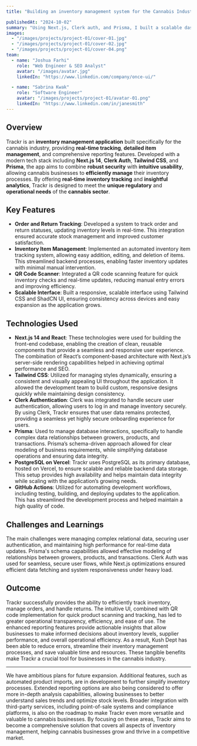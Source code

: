 ```yaml
---
title: "Building an inventory management system for the Cannabis Industry."

publishedAt: "2024-10-02"
summary: "Using Next.js, Clerk auth, and Prisma, I built a scalable dashboard for inventory management relating to the Cannabis market in California."
images:
  - "/images/projects/project-01/cover-01.jpg"
  - "/images/projects/project-01/cover-02.jpg"
  - "/images/projects/project-01/cover-04.png"
team:
  - name: "Joshua Farhi"
    role: "Web Engineer & SEO Analyst"
    avatar: "/images/avatar.jpg"
    linkedIn: "https://www.linkedin.com/company/once-ui/"

  - name: "Sabrina Kwak"
    role: "Software Engineer"
    avatar: "/images/projects/project-01/avatar-01.png"
    linkedIn: "https://www.linkedin.com/in/janesmith"
---
```


## Overview

Trackr is an **inventory management application** built specifically for the cannabis industry, providing **real-time tracking**, **detailed item management**, and comprehensive reporting features. Developed with a modern tech stack including **Next.js 14**, **Clerk Auth**, **Tailwind CSS**, and **Prisma**, the app aims to combine **robust security** with **intuitive usability**, allowing cannabis businesses to **efficiently manage** their inventory processes. By offering **real-time inventory tracking** and **insightful analytics**, Trackr is designed to meet the **unique regulatory** and **operational needs** of the **cannabis sector**.


## Key Features

- **Order and Return Tracking**: Developed a system to track order and return statuses, updating inventory levels in real-time. This integration ensured accurate stock management and improved customer satisfaction.
- **Inventory Item Management**: Implemented an automated inventory item tracking system, allowing easy addition, editing, and deletion of items. This streamlined backend processes, enabling faster inventory updates with minimal manual intervention.
- **QR Code Scanner**: Integrated a QR code scanning feature for quick inventory checks and real-time updates, reducing manual entry errors and improving efficiency.
- **Scalable Interface**: Built a responsive, scalable interface using Tailwind CSS and ShadCN UI, ensuring consistency across devices and easy expansion as the application grows.

## Technologies Used

- **Next.js 14 and React**: These technologies were used for building the front-end codebase, enabling the creation of clean, reusable components that provide a seamless and responsive user experience. The combination of React’s component-based architecture with Next.js’s server-side rendering capabilities helped in achieving optimal performance and SEO.
- **Tailwind CSS**: Utilized for managing styles dynamically, ensuring a consistent and visually appealing UI throughout the application. It allowed the development team to build custom, responsive designs quickly while maintaining design consistency.
- **Clerk Authentication**: Clerk was integrated to handle secure user authentication, allowing users to log in and manage inventory securely. By using Clerk, Trackr ensures that user data remains protected, providing a seamless yet highly secure onboarding experience for users.
- **Prisma**: Used to manage database interactions, specifically to handle complex data relationships between growers, products, and transactions. Prisma’s schema-driven approach allowed for clear modeling of business requirements, while simplifying database operations and ensuring data integrity.
- **PostgreSQL on Vercel**: Trackr uses PostgreSQL as its primary database, hosted on Vercel, to ensure scalable and reliable backend data storage. This setup provides high availability and helps maintain data integrity while scaling with the application’s growing needs.
- **GitHub Actions**: Utilized for automating development workflows, including testing, building, and deploying updates to the application. This has streamlined the development process and helped maintain a high quality of code.

## Challenges and Learnings

The main challenges were managing complex relational data, securing user authentication, and maintaining high performance for real-time data updates. Prisma's schema capabilities allowed effective modeling of relationships between growers, products, and transactions. Clerk Auth was used for seamless, secure user flows, while Next.js optimizations ensured efficient data fetching and system responsiveness under heavy load.

## Outcome

Trackr successfully provides the ability to efficiently track inventory, manage orders, and handle returns. The intuitive UI, combined with QR code implementation for quick product scanning and tracking, has led to greater operational transparency, efficiency, and ease of use. The enhanced reporting features provide actionable insights that allow businesses to make informed decisions about inventory levels, supplier performance, and overall operational efficiency. As a result, Kush Dept has been able to reduce errors, streamline their inventory management processes, and save valuable time and resources. These tangible benefits make Trackr a crucial tool for businesses in the cannabis industry.

---

We have ambitious plans for future expansion. Additional features, such as automated product imports, are in development to further simplify inventory processes. Extended reporting options are also being considered to offer more in-depth analysis capabilities, allowing businesses to better understand sales trends and optimize stock levels. Broader integration with third-party services, including point-of-sale systems and compliance platforms, is also on the roadmap to make Trackr even more versatile and valuable to cannabis businesses. By focusing on these areas, Trackr aims to become a comprehensive solution that covers all aspects of inventory management, helping cannabis businesses grow and thrive in a competitive market.